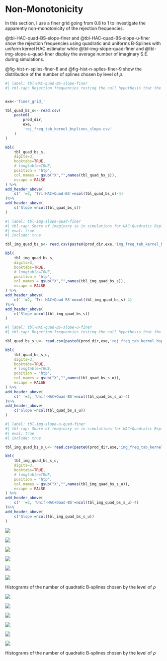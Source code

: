 # Non-Monotonicity {#sec-finer}

In this section, I use a finer grid going from 0.8 to 1 to investigate the apparently non-monotonicity of the rejection frequencies.

 @tbl-HAC-quad-BS-slope-finer and @tbl-HAC-quad-BS-slope-u-finer show the rejection frequencies using quadratic and uniforms B-Splines with uniform kernel HAC estimator while @tbl-img-slope-quad-finer and @tbl-img-slope-u-quad-finer display the average number of imaginary S.E. during simulations.

 @fig-hist-n-splies-finer-8 and @fig-hist-n-splies-finer-9 show the distribution of the number of splines chosen by level of $\rho$.


```r
#| label: tbl-HAC-quad-BS-slope-finer
#| tbl-cap: Rejection frequencies testing the null hypothesis that the slope is statically different from the true value, zero, using **quadratic** B-splines and the **triangle** kernel HAC variance estimator for the standard error. The number of B-splines selected minimizes the nearest neighbor (NN) correlation of the OLS residuals to 0.05. 200 simulations. **500** points. Column 'corr' shows the theoretical correlation at distance $h=0.1$, thus, $corr=\rho*\exp(-\frac{1}{\sqrt{2}})$.


exe<-'finer_grid_'

tbl_quad_bs_s<- read.csv(
    paste0(
        prod_dir,
        exe,
        'rej_freq_tab_kernel_bsplines_slope.csv'
    )
)

kbl(
    tbl_quad_bs_s,
    digits=3,
    booktabs=TRUE,
    # longtable=TRUE,
    position = 'htp',
    col.names = gsub("X","",names(tbl_quad_bs_s)),
    escape = FALSE
) %>%
add_header_above(
    c(' '=2, 'Tri-HAC+Quad-BS'=ncol(tbl_quad_bs_s)-4)
)%>%
add_header_above(
    c('Slope'=ncol(tbl_quad_bs_s))
)

```


```r
#| label: tbl-img-slope-quad-finer
#| tbl-cap: Share of imaginary se in simulations for HAC+Quadratic Bsplines. Slope.
#| eval: true
#| include: true

tbl_img_quad_bs_s<- read.csv(paste0(prod_dir,exe,'img_freq_tab_kernel_bsplines_slope.csv'))

kbl(
    tbl_img_quad_bs_s,
    digits=3,
    booktabs=TRUE,
    # longtable=TRUE,
    position = 'htp',
    col.names = gsub("X","",names(tbl_img_quad_bs_s)),
    escape = FALSE
) %>%
add_header_above(
    c(' '=2, 'Tri-HAC+Quad-BS'=ncol(tbl_img_quad_bs_s)-4)
)%>%
add_header_above(
    c('Slope'=ncol(tbl_img_quad_bs_s))
)

```

<!-- Uniform Kernel -->

```r
#| label: tbl-HAC-quad-BS-slope-u-finer
#| tbl-cap: Rejection frequencies testing the null hypothesis that the slope is statically different from the true value, zero, using B-splines and the **uniform** kernel HAC variance estimator for the standard error. The number of **quadratic** B-splines selected minimizes the nearest neighbor (NN) correlation of the OLS residuals to 0.05. 200 simulations. **500** points. Column 'corr' shows the theoretical correlation at distance $h=0.1$, thus, $corr=\rho*\exp(-\frac{1}{\sqrt{2}})$.

tbl_quad_bs_s_u<- read.csv(paste0(prod_dir,exe,'rej_freq_tab_kernel_bsplines_slope_u.csv'))

kbl(
    tbl_quad_bs_s_u,
    digits=3,
    booktabs=TRUE,
    # longtable=TRUE,
    position = 'htp',
    col.names = gsub("X","",names(tbl_quad_bs_s_u)),
    escape = FALSE
) %>%
add_header_above(
    c(' '=2, 'Unif-HAC+Quad-BS'=ncol(tbl_quad_bs_s_u)-4)
)%>%
add_header_above(
    c('Slope'=ncol(tbl_quad_bs_s_u))
)

```


```r
#| label: tbl-img-slope-u-quad-finer
#| tbl-cap: Share of imaginary se in simulations for HAC+Quadratic Bsplines. Slope. Uniform Kernel HAC.
#| eval: true
#| include: true

tbl_img_quad_bs_s_u<- read.csv(paste0(prod_dir,exe,'img_freq_tab_kernel_bsplines_slope_u.csv'))

kbl(
    tbl_img_quad_bs_s_u,
    digits=3,
    booktabs=TRUE,
    # longtable=TRUE,
    position = 'htp',
    col.names = gsub("X","",names(tbl_img_quad_bs_s_u)),
    escape = FALSE
) %>%
add_header_above(
    c(' '=2, 'Unif-HAC+Quad-BS'=ncol(tbl_img_quad_bs_s_u)-4)
)%>%
add_header_above(
    c('Slope'=ncol(tbl_img_quad_bs_s_u))
)

```


::: {#fig-hist-n-splies-finer-8 layout-ncol="2"}

![](../figures/hist_n_spli_rho-0.8_finer_grid.png)

![](../figures/hist_n_spli_rho-0.82_finer_grid.png)

![](../figures/hist_n_spli_rho-0.84_finer_grid.png)

![](../figures/hist_n_spli_rho-0.86_finer_grid.png)

![](../figures/hist_n_spli_rho-0.88_finer_grid.png)

![](../figures/hist_n_spli_rho-0.9_finer_grid.png)

Histograms of the number of quadratic B-splines chosen by the level of $\rho$

:::

::: {#fig-hist-n-splies-finer-9 layout-ncol="2"}

![](../figures/hist_n_spli_rho-0.91_finer_grid.png)

![](../figures/hist_n_spli_rho-0.93_finer_grid.png)

![](../figures/hist_n_spli_rho-0.96_finer_grid.png)

![](../figures/hist_n_spli_rho-0.98_finer_grid.png)

![](../figures/hist_n_spli_rho-0.99_finer_grid.png)

![](../figures/hist_n_spli_rho-1_finer_grid.png)

Histograms of the number of quadratic B-splines chosen by the level of $\rho$

:::